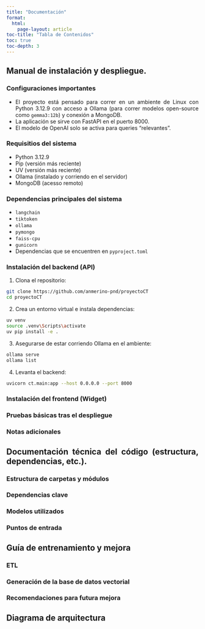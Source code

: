 ```yaml
---
title: "Documentación"
format: 
  html:
    page-layout: article
toc-title: "Tabla de Contenidos"
toc: true
toc-depth: 3
---
```


::: {style="text-align: justify"}
## Manual de instalación y despliegue.

### Configuraciones importantes

* El proyecto está pensado para correr en un ambiente de Linux con Python 3.12.9 con acceso a Ollama (para correr modelos open-source como `gemma3:12b`) y conexión a MongoDB.
* La aplicación se sirve con FastAPI en el puerto 8000.
* El modelo de OpenAI solo se activa para queries "relevantes".

### Requisitios del sistema

* Python 3.12.9
* Pip (versión más reciente)
* UV (versión más reciente)
* Ollama (instalado y corriendo en el servidor)
* MongoDB (acesso remoto)

### Dependencias principales del sistema

* `langchain`
* `tiktoken`
* `ollama`
* `pymongo`
* `faiss-cpu`
* `gunicorn`
* Dependencias que se encuentren en `pyproject.toml`

### Instalación del backend (API)

1. Clona el repositorio:
```bash
git clone https://github.com/anmerino-pnd/proyectoCT
cd proyectoCT
```

2. Crea un entorno virtual e instala dependencias:
```bash
uv venv
source .venv\Scripts\activate
uv pip install -e .
```

3. Asegurarse de estar corriendo Ollama en el ambiente:
```bash
ollama serve
ollama list
```

4. Levanta el backend:
```bash
uvicorn ct.main:app --host 0.0.0.0 --port 8000
```


### Instalación del frontend (Widget)


### Pruebas básicas tras el despliegue


### Notas adicionales

:::

::: {style="text-align: justify"}
## Documentación técnica del código (estructura, dependencias, etc.).

### Estructura de carpetas y módulos


### Dependencias clave


### Modelos utilizados


### Puntos de entrada


:::

::: {style="text-align: justify"}
## Guía de entrenamiento y mejora 

### ETL


### Generación de la base de datos vectorial


### Recomendaciones para futura mejora

:::

::: {style="text-align: justify"}
## Diagrama de arquitectura

:::